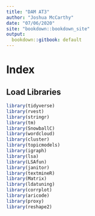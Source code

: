 ```yaml
---
title: "DAM AT3"
author: "Joshua McCarthy"
date: "07/06/2020"
site: "bookdown::bookdown_site"
output:
  bookdown::gitbook: default
---
```

# Index

## Load Libraries
```r
library(tidyverse)
library(rvest)
library(stringr)
library(tm)
library(SnowballC)
library(wordcloud)
library(cluster)
library(topicmodels)
library(igraph)
library(lsa)
library(LSAfun)
library(janitor)
library(textmineR)
library(Matrix)
library(ldatuning)
library(corrplot)
library(aricode)
library(proxy)
library(reshape2)
```